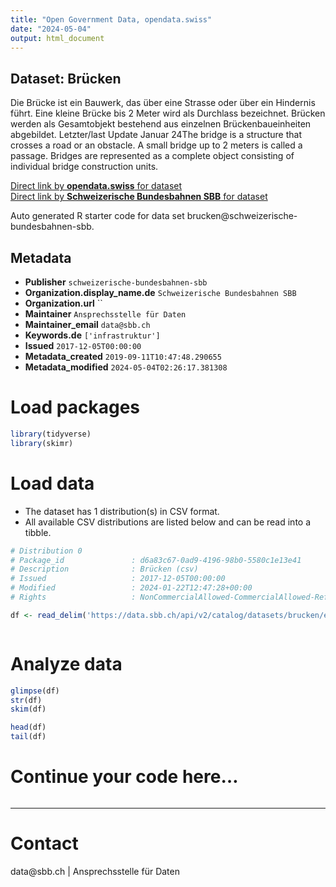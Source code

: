 ```yaml
---
title: "Open Government Data, opendata.swiss"
date: "2024-05-04"
output: html_document
---
```


## Dataset: Brücken

Die Brücke ist ein Bauwerk, das über eine Strasse oder über ein Hindernis führt. Eine kleine Brücke bis 2 Meter wird als Durchlass bezeichnet. Brücken werden als Gesamtobjekt bestehend aus einzelnen Brückenbaueinheiten abgebildet. Letzter/last Update Januar 24The bridge is a structure that crosses a road or an obstacle. A small bridge up to 2 meters is called a passage. Bridges are represented as a complete object consisting of individual bridge construction units.

[Direct link by **opendata.swiss** for dataset](https://opendata.swiss/de/dataset/brucken1)<br>
[Direct link by **Schweizerische Bundesbahnen SBB** for dataset](https://data.sbb.ch/explore/dataset/brucken/)

Auto generated R starter code for data set brucken@schweizerische-bundesbahnen-sbb.

## Metadata

- **Publisher** `schweizerische-bundesbahnen-sbb`
- **Organization.display_name.de** `Schweizerische Bundesbahnen SBB`
- **Organization.url** ``
- **Maintainer** `Ansprechsstelle für Daten`
- **Maintainer_email** `data@sbb.ch`
- **Keywords.de** `['infrastruktur']`
- **Issued** `2017-12-05T00:00:00`
- **Metadata_created** `2019-09-11T10:47:48.290655`
- **Metadata_modified** `2024-05-04T02:26:17.381308`


# Load packages

```r

library(tidyverse)
library(skimr)

```

# Load data

-   The dataset has 1 distribution(s) in CSV format.
-   All available CSV distributions are listed below and can be read into a tibble.

```r

# Distribution 0
# Package_id               : d6a83c67-0ad9-4196-98b0-5580c1e13e41
# Description              : Brücken (csv)
# Issued                   : 2017-12-05T00:00:00
# Modified                 : 2024-01-22T12:47:28+00:00
# Rights                   : NonCommercialAllowed-CommercialAllowed-ReferenceRequired

df <- read_delim('https://data.sbb.ch/api/v2/catalog/datasets/brucken/exports/csv')



```

# Analyze data

```r

glimpse(df)
str(df)
skim(df)

head(df)
tail(df)

```

# Continue your code here...

```r

```

------------------------------------------------------------------------

# Contact

data@sbb.ch | Ansprechsstelle für Daten
